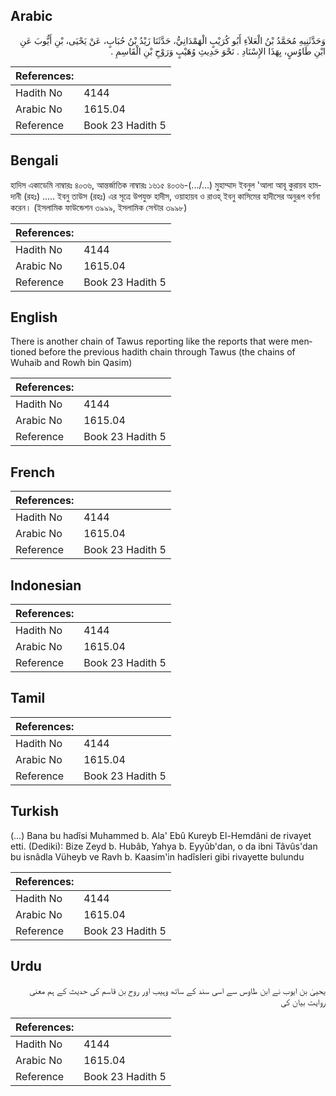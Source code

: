 ## Arabic


<div dir="rtl" lang="ar" style={{fontSize:'larger',backgroundColor:'#f8f9fa',padding:20}}>
وَحَدَّثَنِيهِ مُحَمَّدُ بْنُ الْعَلاَءِ أَبُو كُرَيْبٍ الْهَمْدَانِيُّ، حَدَّثَنَا زَيْدُ بْنُ حُبَابٍ، عَنْ يَحْيَى، بْنِ أَيُّوبَ عَنِ ابْنِ طَاوُسٍ، بِهَذَا الإِسْنَادِ ‏.‏ نَحْوَ حَدِيثِ وُهَيْبٍ وَرَوْحِ بْنِ الْقَاسِمِ ‏.‏
</div>
<div style={{backgroundColor:'#f8f9fa',padding:20, marginBottom: 10}}><table> <thead> <tr> <th>References:</th> <th></th> </tr> </thead> <tbody><tr><td>Hadith No</td><td>4144</td></tr><tr><td>Arabic No</td><td>1615.04</td></tr><tr><td>Reference</td><td>Book 23 Hadith 5</td></tr></tbody></table></div>

## Bengali


<div dir="ltr" lang="bn" style={{fontSize:'larger',backgroundColor:'#f8f9fa',padding:20}}>
হাদিস একাডেমি নাম্বারঃ ৪০৩৬, আন্তর্জাতিক নাম্বারঃ ১৬১৫ ৪০৩৬-(.../...) মুহাম্মাদ ইবনুল 'আলা আবূ কুরায়ব হামদানী (রহঃ) ..... ইবনু তাউস (রহঃ) এর সূত্রে উপযুক্ত হাদীস, ওয়াহায়ব ও রাওহ্ ইবনু কাসিমের হাদীসের অনুরূপ বর্ণনা করেন। (ইসলামিক ফাউন্ডেশন ৩৯৯৯, ইসলামিক সেন্টার ৩৯৯৮)
</div>
<div style={{backgroundColor:'#f8f9fa',padding:20, marginBottom: 10}}><table> <thead> <tr> <th>References:</th> <th></th> </tr> </thead> <tbody><tr><td>Hadith No</td><td>4144</td></tr><tr><td>Arabic No</td><td>1615.04</td></tr><tr><td>Reference</td><td>Book 23 Hadith 5</td></tr></tbody></table></div>

## English


<div dir="ltr" lang="en" style={{fontSize:'larger',backgroundColor:'#f8f9fa',padding:20}}>
There is another chain of Tawus reporting like the reports that were mentioned before the previous hadith chain through Tawus (the chains of Wuhaib and Rowh bin Qasim)
</div>
<div style={{backgroundColor:'#f8f9fa',padding:20, marginBottom: 10}}><table> <thead> <tr> <th>References:</th> <th></th> </tr> </thead> <tbody><tr><td>Hadith No</td><td>4144</td></tr><tr><td>Arabic No</td><td>1615.04</td></tr><tr><td>Reference</td><td>Book 23 Hadith 5</td></tr></tbody></table></div>

## French


<div dir="ltr" lang="fr" style={{fontSize:'larger',backgroundColor:'#f8f9fa',padding:20}}>

</div>
<div style={{backgroundColor:'#f8f9fa',padding:20, marginBottom: 10}}><table> <thead> <tr> <th>References:</th> <th></th> </tr> </thead> <tbody><tr><td>Hadith No</td><td>4144</td></tr><tr><td>Arabic No</td><td>1615.04</td></tr><tr><td>Reference</td><td>Book 23 Hadith 5</td></tr></tbody></table></div>

## Indonesian


<div dir="ltr" lang="id" style={{fontSize:'larger',backgroundColor:'#f8f9fa',padding:20}}>

</div>
<div style={{backgroundColor:'#f8f9fa',padding:20, marginBottom: 10}}><table> <thead> <tr> <th>References:</th> <th></th> </tr> </thead> <tbody><tr><td>Hadith No</td><td>4144</td></tr><tr><td>Arabic No</td><td>1615.04</td></tr><tr><td>Reference</td><td>Book 23 Hadith 5</td></tr></tbody></table></div>

## Tamil


<div dir="ltr" lang="ta" style={{fontSize:'larger',backgroundColor:'#f8f9fa',padding:20}}>

</div>
<div style={{backgroundColor:'#f8f9fa',padding:20, marginBottom: 10}}><table> <thead> <tr> <th>References:</th> <th></th> </tr> </thead> <tbody><tr><td>Hadith No</td><td>4144</td></tr><tr><td>Arabic No</td><td>1615.04</td></tr><tr><td>Reference</td><td>Book 23 Hadith 5</td></tr></tbody></table></div>

## Turkish


<div dir="ltr" lang="tr" style={{fontSize:'larger',backgroundColor:'#f8f9fa',padding:20}}>
(…) Bana bu hadîsi Muhammed b. Ala' Ebû Kureyb El-Hemdâni de rivayet etti. (Dediki): Bize Zeyd b. Hubâb, Yahya b. Eyyûb'dan, o da ibni Tâvûs'dan bu isnâdla Vüheyb ve Ravh b. Kaasim'in hadîsleri gibi rivayette bulundu
</div>
<div style={{backgroundColor:'#f8f9fa',padding:20, marginBottom: 10}}><table> <thead> <tr> <th>References:</th> <th></th> </tr> </thead> <tbody><tr><td>Hadith No</td><td>4144</td></tr><tr><td>Arabic No</td><td>1615.04</td></tr><tr><td>Reference</td><td>Book 23 Hadith 5</td></tr></tbody></table></div>

## Urdu


<div dir="rtl" lang="ur" style={{fontSize:'larger',backgroundColor:'#f8f9fa',padding:20}}>
یحییٰ بن ایوب نے ابن طاوس سے اسی سند کے ساتھ وہیب اور روح بن قاسم کی حدیث کے ہم معنی روایت بیان کی
</div>
<div style={{backgroundColor:'#f8f9fa',padding:20, marginBottom: 10}}><table> <thead> <tr> <th>References:</th> <th></th> </tr> </thead> <tbody><tr><td>Hadith No</td><td>4144</td></tr><tr><td>Arabic No</td><td>1615.04</td></tr><tr><td>Reference</td><td>Book 23 Hadith 5</td></tr></tbody></table></div>